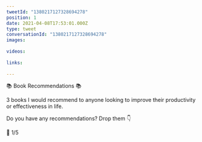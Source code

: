 ```yaml
---
tweetId: "1380217127328694278"
position: 1
date: 2021-04-08T17:53:01.000Z
type: tweet
conversationId: "1380217127328694278"
images:
  
videos:
  
links:
  
---
```

📚 Book Recommendations 📚 

3 books I would recommend to anyone looking to improve their productivity or effectiveness in life. 

Do you have any recommendations? Drop them 👇 

🧵 1/5
